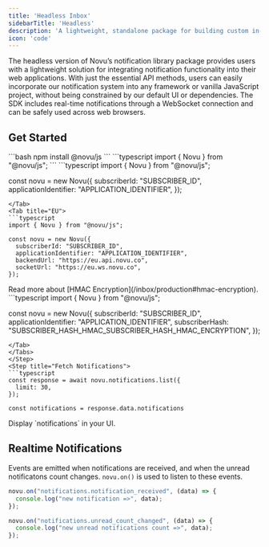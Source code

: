 ```yaml
---
title: 'Headless Inbox'
sidebarTitle: 'Headless'
description: 'A lightweight, standalone package for building custom in-app notification interfaces with Novu, providing essential functionalities and flexibility.'
icon: 'code'
---
```


The headless version of Novu’s notification library package provides users with a lightweight solution for integrating notification functionality into their web applications. With just the essential API methods, users can easily incorporate our notification system into any framework or vanilla JavaScript project, without being constrained by our default UI or dependencies. The SDK includes real-time notifications through a WebSocket connection and can be safely used across web browsers.

## Get Started

<Steps>
<Step title="Installation">
```bash
npm install @novu/js
```
</Step>
<Step title="Import Package">
```typescript
import { Novu } from "@novu/js";
```
</Step>
<Step title="Initialize Session">
<Tabs>
<Tab title="US" >
```typescript
import { Novu } from "@novu/js";

const novu = new Novu({
  subscriberId: "SUBSCRIBER_ID",
  applicationIdentifier: "APPLICATION_IDENTIFIER",
});
```
</Tab>
<Tab title="EU">
```typescript
import { Novu } from "@novu/js";

const novu = new Novu({
  subscriberId: "SUBSCRIBER_ID",
  applicationIdentifier: "APPLICATION_IDENTIFIER",
  backendUrl: "https://eu.api.novu.co",
  socketUrl: "https://eu.ws.novu.co",
});
```
</Tab>
<Tab title="HMAC Encryption">
Read more about [HMAC Encryption](/inbox/production#hmac-encryption).
```typescript
import { Novu } from "@novu/js";

const novu = new Novu({
  subscriberId: "SUBSCRIBER_ID",
  applicationIdentifier: "APPLICATION_IDENTIFIER",
  subscriberHash: "SUBSCRIBER_HASH_HMAC_SUBSCRIBER_HASH_HMAC_ENCRYPTION",
});
```
</Tab>
</Tabs>
</Step>
<Step title="Fetch Notifications">
```typescript
const response = await novu.notifications.list({
  limit: 30,
});

const notifications = response.data.notifications
```
</Step>
<Step>
Display `notifications` in your UI.
</Step>
</Steps>

## Realtime Notifications
Events are emitted when notifications are received, and when the unread notificatons count changes. `novu.on()` is used to listen to these events.
```typescript
novu.on("notifications.notification_received", (data) => {
  console.log("new notification =>", data);
});

novu.on("notifications.unread_count_changed", (data) => {
  console.log("new unread notifications count =>", data);
});
```